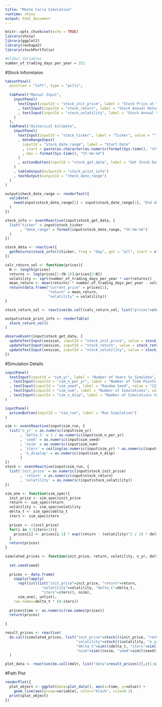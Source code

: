 ```yaml
---
title: "Monte Carlo Simulation"
runtime: shiny
output: html_document
---
```


```r
knitr::opts_chunk$set(echo = TRUE)
library(shiny)
library(ggplot2)
library(reshape2)
library(stockPortfolio)

#Global Variables
number_of_trading_days_per_year = 252
```

#Stock Informtaion

```r
tabsetPanel(
  position = "left", type = "pills",
  
  tabPanel("Manual Input", 
    inputPanel(
      textInput(inputId = "stock_init_price", label = "Stock Price at time t=0", value = "100", placeholder = "e.g. 100.00")
      , textInput(inputId = "stock_return", label = "Stock Annual Return", value = "0.05", placeholder = "e.g. 0.05")
      , textInput(inputId = "stock_volatility", label = "Stock Annual Volatility", value = "0.1", placeholder = "e.g. 0.10")
    )
  ), 
  tabPanel("Historical Estimate", 
    inputPanel(
      textInput(inputId = "stock_ticker", label = "Ticker", value = "", placeholder = "e.g. AAPL")
      , dateRangeInput(
        inputId = "stock_date_range", label = "Start Date"
        , start = paste(as.character(as.numeric(format(Sys.time(), "%Y"))-1), "-", format(Sys.time(), "%m-%d"), sep="")
        , max = format(Sys.time(), "%Y-%m-%d")
      )
      , actionButton(inputId = "stock_get_data", label = "Get Stock Data")
    )
    , tableOutput(outputId = "stock_print_info")
    , textOutput(outputId = "check_date_range")
  )
)
```

```r
output$check_date_range <- renderText({
  validate(
    need(input$stock_date_range[2] > input$stock_date_range[1], "End date should not be earlier than start date")
  )
})

stock_info <- eventReactive(input$stock_get_data, {
  list("ticker" = input$stock_ticker
       , "date_range" = format(input$stock_date_range, "%Y-%m-%d")
  )
})

stock_data <- reactive({
  getReturns(stock_info()$ticker, freq = "day", get = "all", start = stock_info()$date_range[1], end = stock_info()$date_range[2])
})

calc_return_vol <- function(prices){
  N <- length(prices)
  returns <- log(prices[1:(N-1)]/prices[2:N])
  volatility <- sqrt(number_of_trading_days_per_year * var(returns))
  mean_return <- mean(returns) * number_of_trading_days_per_year - volatility^2 / 2
  return(data.frame("current_price" = prices[1],
                    "return" = mean_return,
                    "volatility" = volatility))
}

stock_return_vol <- reactive(do.call(calc_return_vol, list("prices"=stock_data()$full[[1]]$Adj.Close)))

output$stock_print_info <- renderTable(
  stock_return_vol()
)

observeEvent(input$stock_get_data, {
  updateTextInput(session, inputId = "stock_init_price", value = stock_return_vol()$current_price)
  updateTextInput(session, inputId = "stock_return", value = stock_return_vol()$return)
  updateTextInput(session, inputId = "stock_volatility", value = stock_return_vol()$volatility)
})

```


#Simulation Details

```r
inputPanel(
  textInput(inputId = "sim_yr", label = "Number of Years to Simulate", value = "2", placeholder = "Positive integer or fraction, e.g. 2.5")
  , textInput(inputId = "sim_n_per_yr", label = "Number of Time Points per Year", value = "200", placeholder = "Integer, e.g. 200")
  , textInput(inputId = "sim_seed", label = "Random Seed", value = "1234", placeholder = "Integer, e.g. 12345")
  , textInput(inputId = "sim_num", label = "Number of Simulations", value = "1000", placeholder = "Integer, e.g. 10000")
  , textInput(inputId = "sim_n_disp", label = "Number of Simulations to display", value = "10", placeholder = "Integer, e.g. 100")
)
```

```r
inputPanel(
  actionButton(inputId = "sim_run", label = "Run Simulation")
)
```

```r
sim <- eventReactive(input$sim_run, {
  list('n_yr' = as.numeric(input$sim_yr)
       , 'delta_t' = 1 / as.numeric(input$sim_n_per_yr)
       , 'seed' = as.numeric(input$sim_seed)
       , 'nsim' = as.numeric(input$sim_num)
       , 'iters' = ceiling(as.numeric(input$sim_yr) * as.numeric(input$sim_n_per_yr))
       , 'n_display' = as.numeric(input$sim_n_disp)
       )
})
stock <- eventReactive(input$sim_run, {
  list('init_price' = as.numeric(input$stock_init_price)
       , 'return' = as.numeric(input$stock_return)
       , 'volatility' = as.numeric(input$stock_volatility))
})

sim_one <- function(sim_spec){
  init_price <- sim_spec$init_price
  return <- sim_spec$return
  volatility <- sim_spec$volatility
  delta_t <- sim_spec$delta_t
  iters <- sim_spec$iters
  
  prices <- c(init_price)
  for(i in 2:(iters+1)){
    prices[i] <- prices[i-1] * exp((return - (volatility)^2 / 2) * delta_t + volatility * sqrt(delta_t) * rnorm(1))
  }
  return(prices)
}

simulated_prices <- function(init_price, return, volatility, n_yr, delta_t, iters, nsim, seed){
  
  set.seed(seed)
  
  prices <- data.frame(
    sapply(lapply(
      rep(list(list("init_price"=init_price, "return"=return,
                 "volatility"=volatility, "delta_t"=delta_t,
                 "iters"=iters)), nsim), 
      sim_one), unlist), 
    row.names=delta_t * (0:iters))
  
  prices$time <- as.numeric(row.names(prices))
  return(prices)
  
}

result_prices <- reactive(
  do.call(simulated_prices, list("init_price"=stock()$init_price, "return"=stock()$return, 
                                 "volatility"=stock()$volatility, "n_yr"=sim()$n_yr, 
                                 "delta_t"=sim()$delta_t, "iters"=sim()$iters, 
                                 "nsim"=sim()$nsim, "seed"=sim()$seed))
  )

plot_data <- reactive(do.call(melt, list("data"=result_prices()[,c(1:sim()$n_display, sim()$nsim+1)], "id"="time")))
```

#Path Plot

```r
renderPlot({
  plot_object <- ggplot(data=plot_data(), aes(x=time, y=value)) +
    geom_line(aes(group=variable), color="black", size=0.2)
  print(plot_object)
})
```
